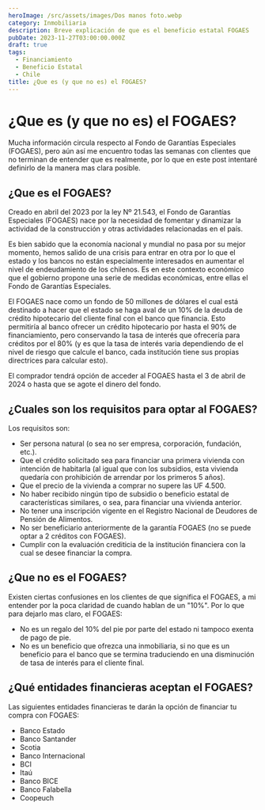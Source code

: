 ```yaml
---
heroImage: /src/assets/images/Dos manos foto.webp
category: Inmobiliaria
description: Breve explicación de que es el beneficio estatal FOGAES
pubDate: 2023-11-27T03:00:00.000Z
draft: true
tags:
  - Financiamiento
  - Beneficio Estatal
  - Chile
title: ¿Que es (y que no es) el FOGAES?
---
```


# ¿Que es (y que no es) el FOGAES?

Mucha información circula respecto al Fondo de Garantías Especiales (FOGAES), pero aún así me encuentro todas las semanas con clientes que no terminan de entender que es realmente, por lo que en este post intentaré definirlo de la manera mas clara posible.

## ¿Que es el FOGAES?

Creado en abril del 2023 por la ley Nº 21.543, el Fondo de Garantías Especiales (FOGAES) nace por la necesidad de fomentar y dinamizar la actividad de la construcción y otras actividades relacionadas en el país.

Es bien sabido que la economía nacional y mundial no pasa por su mejor momento, hemos salido de una crisis para entrar en otra por lo que el estado y los bancos no están especialmente interesados en aumentar el nivel de endeudamiento de los chilenos. Es en este contexto económico que el gobierno propone una serie de medidas económicas, entre ellas el Fondo de Garantías Especiales.

El FOGAES nace como un fondo de 50 millones de dólares el cual está destinado a hacer que el estado se haga aval de un 10% de la deuda de crédito hipotecario del cliente final con el banco que financia. Esto permitiría al banco ofrecer un crédito hipotecario por hasta el 90% de financiamiento, pero conservando la tasa de interés que ofrecería para créditos por el 80% (y es que la tasa de interés varia dependiendo de el nivel de riesgo que calcule el banco, cada institución tiene sus propias directrices para calcular esto).

El comprador tendrá opción de acceder al FOGAES hasta el 3 de abril de 2024 o hasta que se agote el dinero del fondo.

## ¿Cuales son los requisitos para optar al FOGAES?

Los requisitos son:

- Ser persona natural (o sea no ser empresa, corporación, fundación, etc.).
- Que el crédito solicitado sea para financiar una primera vivienda con intención de habitarla (al igual que con los subsidios, esta vivienda quedaría con prohibición de arrendar por los primeros 5 años).
- Que el precio de la vivienda a comprar no supere las UF 4.500.
- No haber recibido ningún tipo de subsidio o beneficio estatal de características similares, o sea, para financiar una vivienda anterior.
- No tener una inscripción vigente en el Registro Nacional de Deudores de Pensión de Alimentos.
- No ser beneficiario anteriormente de la garantía FOGAES (no se puede optar a 2 créditos con FOGAES).
- Cumplir con la evaluación crediticia de la institución financiera con la cual se desee financiar la compra.

## ¿Que no es el FOGAES?

Existen ciertas confusiones en los clientes de que significa el FOGAES, a mi entender por la poca claridad de cuando hablan de un "10%". Por lo que para dejarlo mas claro, el FOGAES:

- No es un regalo del 10% del pie por parte del estado ni tampoco exenta de pago de pie.
- No es un beneficio que ofrezca una inmobiliaria, si no que es un beneficio para el banco que se termina traduciendo en una disminución de tasa de interés para el cliente final.

## ¿Qué entidades financieras aceptan el FOGAES?

Las siguientes entidades financieras te darán la opción de financiar tu compra con FOGAES:

- Banco Estado
- Banco Santander
- Scotia
- Banco Internacional
- BCI
- Itaú
- Banco BICE
- Banco Falabella
- Coopeuch
